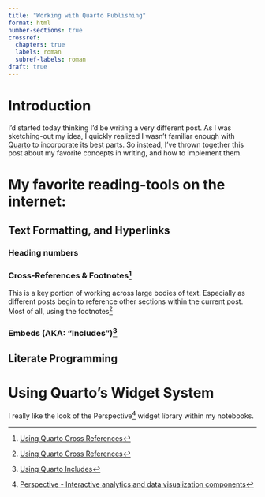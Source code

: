 ```yaml
---
title: "Working with Quarto Publishing"
format: html
number-sections: true
crossref:
  chapters: true
  labels: roman
  subref-labels: roman
draft: true
---
```


# Introduction {#sec-introduction}
I'd started today thinking I'd be writing a very different post. As I was sketching-out my idea, I quickly realized I wasn't familiar enough with [Quarto](https://quarto.org) to incorporate its best parts. So instead, I've thrown together this post about my favorite concepts in writing, and how to implement them.

# My favorite reading-tools on the internet:

## Text Formatting, and Hyperlinks

### Heading numbers

### Cross-References & Footnotes[^footnotes]
This is a key portion of working across large bodies of text. Especially as different posts begin to reference other sections within the current post. Most of all, using the footnotes[^footnotes] 


### Embeds (AKA: "Includes")[^includes]


## Literate Programming  


# Using Quarto's Widget System
I really like the look of the Perspective[^perspective] widget library within my notebooks.

[^perspective]: [Perspective - Interactive analytics and data visualization components](https://perspective.finos.org/)
[^footnotes]: [Using Quarto Cross References](https://quarto.org/docs/authoring/cross-references.html)
[^includes]: [Using Quarto Includes](https://quarto.org/docs/authoring/includes.html)